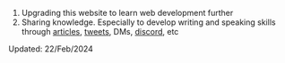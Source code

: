 1. Upgrading this website to learn web development further
2. Sharing knowledge. Especially to develop writing and speaking skills through [articles](/blog), [tweets](https://twitter.com/edondigital), DMs, [discord](https://discord.gg/QyeNQPa3tY), etc

Updated: 22/Feb/2024